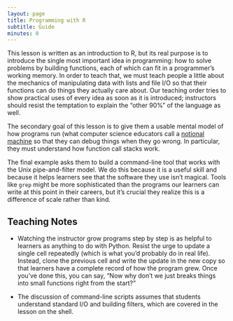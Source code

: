 ```yaml
---
layout: page
title: Programming with R
subtitle: Guide
minutes: 0
---
```



This lesson is written as an introduction to R,
but its real purpose is to introduce the single most important idea in programming:
how to solve problems by building functions,
each of which can fit in a programmer's working memory.
In order to teach that,
we must teach people a little about
the mechanics of manipulating data with lists and file I/O
so that their functions can do things they actually care about.
Our teaching order tries to show practical uses of every idea as soon as it is introduced;
instructors should resist the temptation to explain
the "other 90%" of the language
as well.

The secondary goal of this lesson is to give them a usable mental model of how programs run
(what computer science educators call a [notional machine](http://software-carpentry.org/v5/gloss.html#notional-machine)
so that they can debug things when they go wrong.
In particular,
they must understand how function call stacks work.

The final example asks them to build a command-line tool
that works with the Unix pipe-and-filter model.
We do this because it is a useful skill
and because it helps learners see that the software they use isn't magical.
Tools like `grep` might be more sophisticated than
the programs our learners can write at this point in their careers,
but it's crucial they realize this is a difference of scale rather than kind.

## Teaching Notes

*   Watching the instructor grow programs step by step
    is as helpful to learners as anything to do with Python.
    Resist the urge to update a single cell repeatedly
    (which is what you'd probably do in real life).
    Instead,
    clone the previous cell and write the update in the new copy
    so that learners have a complete record of how the program grew.
    Once you've done this,
    you can say,
    "Now why don't we just breaks things into small functions right from the start?"

*   The discussion of command-line scripts
    assumes that students understand standard I/O and building filters,
    which are covered in the lesson on the shell.
